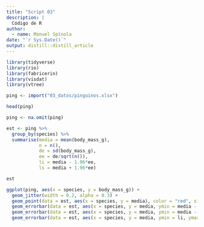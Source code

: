 ```yaml
---
title: "Script 03"
description: |
  Código de R
author:
  - name: Manuel Spínola
date: "`r Sys.Date()`"
output: distill::distill_article
---
```


```r
library(tidyverse)
library(rio)
library(fabricerin)
library(visdat)
library(vtree)
```


```r
ping <- import("03_datos/pinguinos.xlsx")
```

```r
head(ping)
```

```r
ping <- na.omit(ping)
```

```r
est <- ping %>%
  group_by(species) %>%
  summarise(media = mean(body_mass_g),
            n = n(),
            de = sd(body_mass_g),
            ee = de/sqrt(n()),
            li = media - 1.96*ee,
            ls = media + 1.96*ee)
```

```r
est
```

```r
ggplot(ping, aes(x = species, y = body_mass_g)) +
  geom_jitter(width = 0.2, alpha = 0.3) +
  geom_point(data = est, aes(x = species, y = media), color = "red", size = 2) +
  geom_errorbar(data = est, aes(x = species, y = media, ymin = media - de, ymax = media + de), width = 0.3, color = "green") +
  geom_errorbar(data = est, aes(x = species, y = media, ymin = media - ee, ymax = media + ee), width = 0.3, color = "red") +
  geom_errorbar(data = est, aes(x = species, y = media, ymin = li, ymax = ls), width = 0.3, color = "blue")
```
















